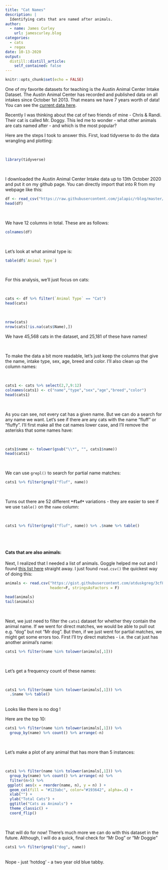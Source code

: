 ```yaml
---
title: "Cat Names"
description: |
  Identifying cats that are named after animals.
author:
  - name: James Curley
    url: jamescurley.blog
categories:
  - cats
  - regex
date: 10-13-2020
output:
  distill::distill_article:
    self_contained: false
---
```


```r
knitr::opts_chunk$set(echo = FALSE)
```


One of my favorite datasets for teaching is the Austin Animal Center Intake Dataset. The Austin Animal Center has recorded and published data on all intakes since October 1st 2013. That means we have 7 years worth of data!   You can see the [current data here](https://data.austintexas.gov/Health-and-Community-Services/Austin-Animal-Center-Intakes/wter-evkm/data). 


Recently I was thinking about the cat of two friends of mine - Chris & Randi. Their cat is called Mr. Doggy. This led me to wonder - what other animals are cats named after - and which is the most popular?


Here are the steps I took to answer this.   First, load tidyverse to do the data wrangling and plotting:

<br>

```r
library(tidyverse)
```

<br>

I downloaded the Austin Animal Center Intake data up to 13th October 2020 and put it on my github page.  You can directly import that into R from my webpage like this:
<br>

```r
df <- read_csv("https://raw.githubusercontent.com/jalapic/rblog/master/raw_data/Austin_Animal_Center_Intakes.csv")
head(df)
```
<br>

We have 12 columns in total. These are as follows:
<br>

```r
colnames(df)
```
<br>

Let's look at what animal type is:
<br>

```r
table(df$`Animal Type`)
```
<br>

For this analysis, we'll just focus on cats:

<br>

```r
cats <- df %>% filter(`Animal Type` == "Cat")
head(cats)
```
<br>

```r
nrow(cats)
nrow(cats[!is.na(cats$Name),])

```
We have 45,568 cats in the dataset, and 25,181 of these have names!

<br>

To make the data a bit more readable, let's just keep the columns that give the name, intake type, sex, age, breed and color. I'll also clean up the column names:

<br>

```r
cats1 <- cats %>% select(2,7,9:12)
colnames(cats1) <- c("name","type","sex","age","breed","color")
head(cats1)

```
<br>


As you can see, not every cat has a given name. But we can do a search for any name we want.  Let's see if there are any cats with the name "fluff" or "fluffy". I'll first make all the cat names lower case, and I'll remove the asterisks that some names have:  

<br>

```r

cats1$name <- tolower(gsub("\\*", "", cats1$name))
head(cats1)

```
<br>

We can use `grepl()` to search for partial name matches:
<br>

```r
cats1 %>% filter(grepl("fluf", name))
```
<br>

Turns out there are 52 different **`*fluf*`** variations - they are easier to see if we use `table()` on the `name` column:


<br>

```r
cats1 %>% filter(grepl("fluf", name)) %>% .$name %>% table()
```

<br>
<br>

#### Cats that are also animals:

Next, I realized that I needed a list of animals.  Goggle helped me out and I found [this list here](https://gist.githubusercontent.com/atduskgreg/3cf8ef48cb0d29cf151bedad81553a54/raw/82f142562cf50b0f6fb8010f890b2f934093553e/animals.txt) straight away.  I just found `read.csv()` the quickest way of doing this:
<br>

```r
animals <- read.csv("https://gist.githubusercontent.com/atduskgreg/3cf8ef48cb0d29cf151bedad81553a54/raw/82f142562cf50b0f6fb8010f890b2f934093553e/animals.txt",
                    header=F, stringsAsFactors = F)

head(animals)
tail(animals)
```
<br>

Next, we just need to filter the `cats1` dataset for whether they contain the animal name.  If we went for direct matches, we would be able to pull out e.g. "dog" but not "Mr dog".  But then, if we just went for partial matches, we might get some errors too. First I'll try direct matches - i.e. the cat just has another animal's name:
<br>

```r
cats1 %>% filter(name %in% tolower(animals[,1]))
```
<br>

Let's get a frequency count of these names:

<br>

```r
cats1 %>% filter(name %in% tolower(animals[,1])) %>% 
  .$name %>% table()
```

<br>
Looks like there is no dog !


Here are the top 10:
<br>

```r
cats1 %>% filter(name %in% tolower(animals[,1])) %>% 
  group_by(name) %>% count() %>% arrange(-n)
```
<br>

Let's make a plot of any animal that has more than 5 instances:


<br>

```r
cats1 %>% filter(name %in% tolower(animals[,1])) %>% 
  group_by(name) %>% count() %>% arrange(-n) %>%
  filter(n>5) %>%
 ggplot( aes(x = reorder(name, n), y = n) ) + 
  geom_col(fill = "#123abc", color="#193642", alpha=.4) +
  xlab("") +
  ylab("Total Cats") +
  ggtitle("Cats as Animals") +
  theme_classic() +
  coord_flip()
```
<br>

That will do for now!  There's much more we can do with this dataset in the future.  Although, I will do a quick, final check for "Mr Dog" or "Mr Doggie"
<br>

```r
cats1 %>% filter(grepl("dog", name))
```
<br>
Nope - just 'hotdog' - a two year old blue tabby.

<br>
<br>

